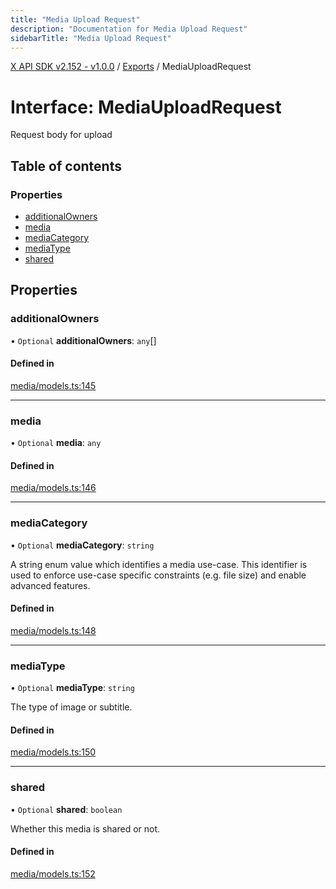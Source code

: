 ```yaml
---
title: "Media Upload Request"
description: "Documentation for Media Upload Request"
sidebarTitle: "Media Upload Request"
---
```


[X API SDK v2.152 - v1.0.0](../README.md) / [Exports](../modules.md) / MediaUploadRequest

# Interface: MediaUploadRequest

Request body for upload

## Table of contents

### Properties

- [additionalOwners](MediaUploadRequest.md#additionalowners)
- [media](MediaUploadRequest.md#media)
- [mediaCategory](MediaUploadRequest.md#mediacategory)
- [mediaType](MediaUploadRequest.md#mediatype)
- [shared](MediaUploadRequest.md#shared)

## Properties

### additionalOwners

• `Optional` **additionalOwners**: `any`[]

#### Defined in

[media/models.ts:145](https://github.com/xdevplatform/xdk/blob/ad4172ef5f68f089e0f077a190b271016dd35bf7/xdk/typescript/src/media/models.ts#L145)

___

### media

• `Optional` **media**: `any`

#### Defined in

[media/models.ts:146](https://github.com/xdevplatform/xdk/blob/ad4172ef5f68f089e0f077a190b271016dd35bf7/xdk/typescript/src/media/models.ts#L146)

___

### mediaCategory

• `Optional` **mediaCategory**: `string`

A string enum value which identifies a media use-case. This identifier is used to enforce use-case specific constraints (e.g. file size) and enable advanced features.

#### Defined in

[media/models.ts:148](https://github.com/xdevplatform/xdk/blob/ad4172ef5f68f089e0f077a190b271016dd35bf7/xdk/typescript/src/media/models.ts#L148)

___

### mediaType

• `Optional` **mediaType**: `string`

The type of image or subtitle.

#### Defined in

[media/models.ts:150](https://github.com/xdevplatform/xdk/blob/ad4172ef5f68f089e0f077a190b271016dd35bf7/xdk/typescript/src/media/models.ts#L150)

___

### shared

• `Optional` **shared**: `boolean`

Whether this media is shared or not.

#### Defined in

[media/models.ts:152](https://github.com/xdevplatform/xdk/blob/ad4172ef5f68f089e0f077a190b271016dd35bf7/xdk/typescript/src/media/models.ts#L152)
